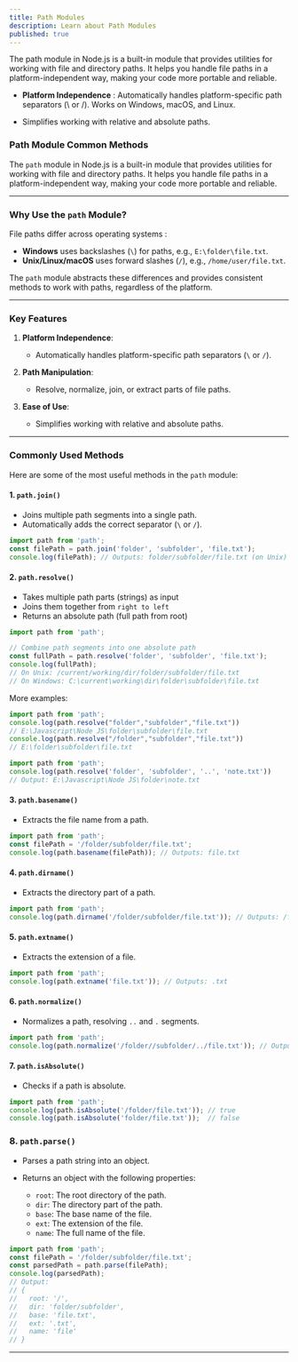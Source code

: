 ```yaml
---
title: Path Modules
description: Learn about Path Modules
published: true
---
```


The path module in Node.js is a built-in module that provides utilities for working with file and directory paths. It helps you handle file paths in a platform-independent way, making your code more portable and reliable.

- **Platform Independence** : Automatically handles platform-specific path separators (\ or /). Works on Windows, macOS, and Linux.

- Simplifies working with relative and absolute paths.

### Path Module Common Methods

The `path` module in Node.js is a built-in module that provides utilities for working with file and directory paths. It helps you handle file paths in a platform-independent way, making your code more portable and reliable.

---

### **Why Use the `path` Module?**

File paths differ across operating systems :

* **Windows** uses backslashes (`\`) for paths, e.g., `E:\folder\file.txt`.
* **Unix/Linux/macOS** uses forward slashes (`/`), e.g., `/home/user/file.txt`.

The `path` module abstracts these differences and provides consistent methods to work with paths, regardless of the platform.

---

### **Key Features**

1. **Platform Independence**:

   * Automatically handles platform-specific path separators (`\` or `/`).

2. **Path Manipulation**:

   * Resolve, normalize, join, or extract parts of file paths.

3. **Ease of Use**:

   * Simplifies working with relative and absolute paths.

---

### **Commonly Used Methods**

Here are some of the most useful methods in the `path` module:

#### **1. `path.join()`**

* Joins multiple path segments into a single path.
* Automatically adds the correct separator (`\` or `/`).

```javascript
import path from 'path';
const filePath = path.join('folder', 'subfolder', 'file.txt');
console.log(filePath); // Outputs: folder/subfolder/file.txt (on Unix) or folder\subfolder\file.txt (on Windows)
```

#### **2. `path.resolve()`**

* Takes multiple path parts (strings) as input
* Joins them together from `right to left`
* Returns an absolute path (full path from root)

```javascript
import path from 'path';

// Combine path segments into one absolute path
const fullPath = path.resolve('folder', 'subfolder', 'file.txt');
console.log(fullPath);
// On Unix: /current/working/dir/folder/subfolder/file.txt
// On Windows: C:\current\working\dir\folder\subfolder\file.txt
```

More examples: 

```javascript
import path from 'path';
console.log(path.resolve("folder","subfolder","file.txt"))
// E:\Javascript\Node JS\folder\subfolder\file.txt
console.log(path.resolve("/folder","subfolder","file.txt"))
// E:\folder\subfolder\file.txt
```

```javascript
import path from 'path';
console.log(path.resolve('folder', 'subfolder', '..', 'note.txt'))
// Output: E:\Javascript\Node JS\folder\note.txt
```

#### **3. `path.basename()`**

* Extracts the file name from a path.

```javascript
import path from 'path';
const filePath = '/folder/subfolder/file.txt';
console.log(path.basename(filePath)); // Outputs: file.txt
```

#### **4. `path.dirname()`**

* Extracts the directory part of a path.

```javascript
import path from 'path';
console.log(path.dirname('/folder/subfolder/file.txt')); // Outputs: /folder/subfolder
```

#### **5. `path.extname()`**

* Extracts the extension of a file.

```javascript
import path from 'path';
console.log(path.extname('file.txt')); // Outputs: .txt
```

#### **6. `path.normalize()`**

* Normalizes a path, resolving `..` and `.` segments.

```javascript
import path from 'path';
console.log(path.normalize('/folder//subfolder/../file.txt')); // Outputs: /folder/file.txt
```

#### **7. `path.isAbsolute()`**

* Checks if a path is absolute.

```javascript
import path from 'path';
console.log(path.isAbsolute('/folder/file.txt')); // true
console.log(path.isAbsolute('folder/file.txt'));  // false
```

### **8. `path.parse()`**

* Parses a path string into an object.
* Returns an object with the following properties:

  * `root`: The root directory of the path.
  * `dir`: The directory part of the path.
  * `base`: The base name of the file.
  * `ext`: The extension of the file.
  * `name`: The full name of the file.

```javascript
import path from 'path';
const filePath = '/folder/subfolder/file.txt';
const parsedPath = path.parse(filePath);
console.log(parsedPath);
// Output:
// {
//   root: '/',
//   dir: 'folder/subfolder',
//   base: 'file.txt',
//   ext: '.txt',
//   name: 'file'
// }
```


---

